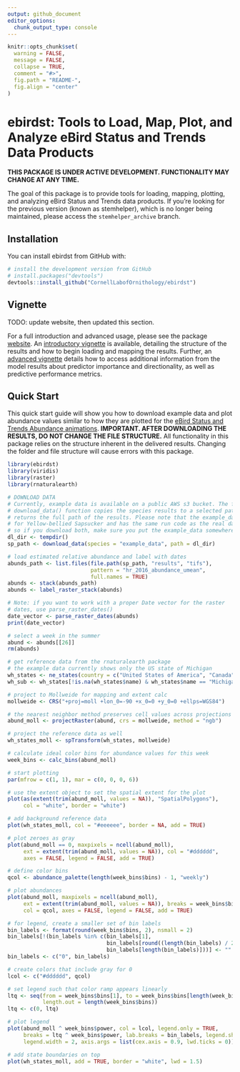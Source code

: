 ```yaml
---
output: github_document
editor_options: 
  chunk_output_type: console
---
```


<!-- README.md is generated from README.Rmd. Please edit that file -->

```r
knitr::opts_chunk$set(
  warning = FALSE, 
  message = FALSE,
  collapse = TRUE,
  comment = "#>",
  fig.path = "README-",
  fig.align = "center"
)
```

# ebirdst: Tools to Load, Map, Plot, and Analyze eBird Status and Trends Data Products

<!-- [![License: GPL v3](https://img.shields.io/badge/License-GPL%20v3-blue.svg)](http://www.gnu.org/licenses/gpl-3.0) -->

**THIS PACKAGE IS UNDER ACTIVE DEVELOPMENT. FUNCTIONALITY MAY CHANGE AT ANY TIME.**

The goal of this package is to provide tools for loading, mapping, plotting, and analyzing eBird Status and Trends data products. If you're looking for the previous version (known as stemhelper), which is no longer being maintained, please access the `stemhelper_archive` branch.

## Installation

You can install ebirdst from GitHub with:

```r
# install the development version from GitHub
# install.packages("devtools")
devtools::install_github("CornellLabofOrnithology/ebirdst")
```

## Vignette

TODO: update website, then updated this section.

For a full introduction and advanced usage, please see the package [website](https://cornelllabofornithology.github.io/ebirdst). An [introductory vignette](https://cornelllabofornithology.github.io/ebirdst/articles/stem-intro-mapping.html) is available, detailing the structure of the results and how to begin loading and mapping the results. Further, an [advanced vignette](https://cornelllabofornithology.github.io/ebirdst/articles/stem-pipd.html) details how to access additional information from the model results about predictor importance and directionality, as well as predictive performance metrics.

## Quick Start

This quick start guide will show you how to download example data and plot abundance values similar to how they are plotted for the [eBird Status and Trends Abundance animations](https://ebird.org/science/status-and-trends/woothr/abundance-map-weekly). **IMPORTANT. AFTER DOWNLOADING THE RESULTS, DO NOT CHANGE THE FILE STRUCTURE.** All functionality in this package relies on the structure inherent in the delivered results. Changing the folder and file structure will cause errors with this package.

```r
library(ebirdst)
library(viridis)
library(raster)
library(rnaturalearth)

# DOWNLOAD DATA
# Currently, example data is available on a public AWS s3 bucket. The following 
# download_data() function copies the species results to a selected path and 
# returns the full path of the results. Please note that the example_data is
# for Yellow-bellied Sapsucker and has the same run code as the real data,
# so if you download both, make sure you put the example_data somewhere else.
dl_dir <- tempdir()
sp_path <- download_data(species = "example_data", path = dl_dir)

# load estimated relative abundance and label with dates
abunds_path <- list.files(file.path(sp_path, "results", "tifs"),
                          pattern = "hr_2016_abundance_umean",
                          full.names = TRUE)
abunds <- stack(abunds_path)
abunds <- label_raster_stack(abunds)

# Note: if you want to work with a proper Date vector for the raster 
# dates, use parse_raster_dates()
date_vector <- parse_raster_dates(abunds)
print(date_vector)

# select a week in the summer
abund <- abunds[[26]]
rm(abunds)

# get reference data from the rnaturalearth package
# the example data currently shows only the US state of Michigan
wh_states <- ne_states(country = c("United States of America", "Canada"))
wh_sub <- wh_states[!is.na(wh_states$name) & wh_states$name == "Michigan", ]

# project to Mollweide for mapping and extent calc
mollweide <- CRS("+proj=moll +lon_0=-90 +x_0=0 +y_0=0 +ellps=WGS84")

# the nearest neighbor method preserves cell values across projections
abund_moll <- projectRaster(abund, crs = mollweide, method = "ngb")

# project the reference data as well
wh_states_moll <- spTransform(wh_states, mollweide)

# calculate ideal color bins for abundance values for this week
week_bins <- calc_bins(abund_moll)

# start plotting
par(mfrow = c(1, 1), mar = c(0, 0, 0, 6))

# use the extent object to set the spatial extent for the plot
plot(as(extent(trim(abund_moll, values = NA)), "SpatialPolygons"), 
     col = "white", border = "white")

# add background reference data
plot(wh_states_moll, col = "#eeeeee", border = NA, add = TRUE)

# plot zeroes as gray
plot(abund_moll == 0, maxpixels = ncell(abund_moll),
     ext = extent(trim(abund_moll, values = NA)), col = "#dddddd", 
     axes = FALSE, legend = FALSE, add = TRUE)

# define color bins
qcol <- abundance_palette(length(week_bins$bins) - 1, "weekly")

# plot abundances
plot(abund_moll, maxpixels = ncell(abund_moll),
     ext = extent(trim(abund_moll, values = NA)), breaks = week_bins$bins,
     col = qcol, axes = FALSE, legend = FALSE, add = TRUE)

# for legend, create a smaller set of bin labels
bin_labels <- format(round(week_bins$bins, 2), nsmall = 2)
bin_labels[!(bin_labels %in% c(bin_labels[1],
                               bin_labels[round((length(bin_labels) / 2)) + 1],
                               bin_labels[length(bin_labels)]))] <- ""
bin_labels <- c("0", bin_labels)

# create colors that include gray for 0
lcol <- c("#dddddd", qcol)

# set legend such that color ramp appears linearly
ltq <- seq(from = week_bins$bins[1], to = week_bins$bins[length(week_bins$bins)],
           length.out = length(week_bins$bins))
ltq <- c(0, ltq)

# plot legend
plot(abund_moll ^ week_bins$power, col = lcol, legend.only = TRUE,
     breaks = ltq ^ week_bins$power, lab.breaks = bin_labels, legend.shrink = 0.97,
     legend.width = 2, axis.args = list(cex.axis = 0.9, lwd.ticks = 0))

# add state boundaries on top
plot(wh_states_moll, add = TRUE, border = "white", lwd = 1.5)
```
